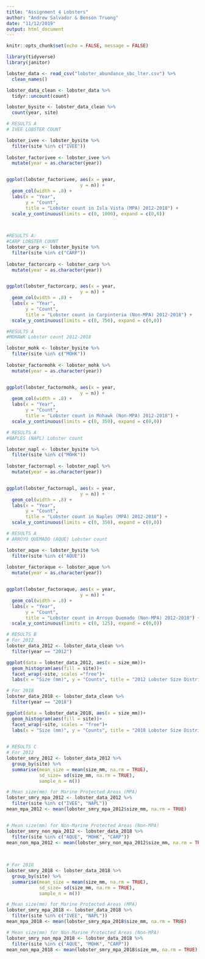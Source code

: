 ```yaml
---
title: "Assignment 4 Lobsters"
author: "Andrew Salvador & Benson Truong"
date: "11/12/2019"
output: html_document
---
```


```r
knitr::opts_chunk$set(echo = FALSE, message = FALSE)

```


```r
library(tidyverse)
library(janitor)
```


```r
lobster_data <- read_csv("lobster_abundance_sbc_lter.csv") %>% 
  clean_names() 

lobster_data_clean <- lobster_data %>% 
  tidyr::uncount(count)

lobster_bysite <- lobster_data_clean %>% 
  count(year, site)

```



```r
# RESULTS A
# IVEE LOBSTER COUNT

lobster_ivee <- lobster_bysite %>% 
  filter(site %in% c("IVEE"))
  
lobster_factorivee <- lobster_ivee %>% 
  mutate(year = as.character(year)) 


ggplot(lobster_factorivee, aes(x = year,
                           y = n)) +
  geom_col(width = .8) +
  labs(x = "Year",
       y = "Count",
       title = "Lobster count in Isla Vista (MPA) 2012-2018") +
  scale_y_continuous(limits = c(0, 1000), expand = c(0,0)) 
  



```

  
```r
#RESULTS A:
#CARP LOBSTER COUNT
lobster_carp <- lobster_bysite %>% 
  filter(site %in% c("CARP"))
  
lobster_factorcarp <- lobster_carp %>% 
  mutate(year = as.character(year)) 


ggplot(lobster_factorcarp, aes(x = year,
                           y = n)) +
  geom_col(width = .8) +
  labs(x = "Year",
       y = "Count",
       title = "Lobster count in Carpinteria (Non-MPA) 2012-2018") +
  scale_y_continuous(limits = c(0, 750), expand = c(0,0)) 

```


```r

#RESULTS A
#MOHAWK Lobster count 2012-2018

lobster_mohk <- lobster_bysite %>% 
  filter(site %in% c("MOHK"))
  
lobster_factormohk <- lobster_mohk %>% 
  mutate(year = as.character(year)) 


ggplot(lobster_factormohk, aes(x = year,
                           y = n)) +
  geom_col(width = .8) +
  labs(x = "Year",
       y = "Count",
       title = "Lobster count in Mohawk (Non-MPA) 2012-2018") +
  scale_y_continuous(limits = c(0, 350), expand = c(0,0)) 
```

```r
# RESULTS A
#NAPLES (NAPL) Lobster count

lobster_napl <- lobster_bysite %>% 
  filter(site %in% c("MOHK"))
  
lobster_factornapl <- lobster_napl %>% 
  mutate(year = as.character(year)) 


ggplot(lobster_factornapl, aes(x = year,
                           y = n)) +
  geom_col(width = .8) +
  labs(x = "Year",
       y = "Count",
       title = "Lobster count in Naples (MPA) 2012-2018") +
  scale_y_continuous(limits = c(0, 350), expand = c(0,0)) 
```


```r
# RESULTS A
# ARROYO QUEMADO (AQUE) Lobster count

lobster_aque <- lobster_bysite %>% 
  filter(site %in% c("AQUE"))
  
lobster_factoraque <- lobster_aque %>% 
  mutate(year = as.character(year)) 


ggplot(lobster_factoraque, aes(x = year,
                           y = n)) +
  geom_col(width = .8) +
  labs(x = "Year",
       y = "Count",
       title = "Lobster count in Arroyo Quemado (Non-MPA) 2012-2018") +
  scale_y_continuous(limits = c(0, 125), expand = c(0,0)) 
```
























































































































































```r
# RESULTS B
# For 2012
lobster_data_2012 <- lobster_data_clean %>% 
  filter(year == "2012")

ggplot(data = lobster_data_2012, aes(x = size_mm))+
  geom_histogram(aes(fill = site))+
  facet_wrap(~site, scales ="free")+
  labs(x = "Size (mm)", y = "Counts", title = "2012 Lobster Size Distribution")

# For 2018
lobster_data_2018 <- lobster_data_clean %>% 
  filter(year == "2018")

ggplot(data = lobster_data_2018, aes(x = size_mm))+
  geom_histogram(aes(fill = site))+
  facet_wrap(~site, scales = "free")+
  labs(x = "Size (mm)", y = "Counts", title = "2018 Lobster Size Distribution")
                
```

```r
# RESULTS C
# For 2012
lobster_smry_2012 <- lobster_data_2012 %>% 
  group_by(site) %>% 
  summarise(mean_size = mean(size_mm, na.rm = TRUE),
            sd_size= sd(size_mm, na.rm = TRUE),
            sample_n = n())

# Mean size(mm) for Marine Protected Areas (MPA)
lobster_smry_mpa_2012 <- lobster_data_2012 %>% 
  filter(site %in% c("IVEE", "NAPL")) 
mean_mpa_2012 <- mean(lobster_smry_mpa_2012$size_mm, na.rm = TRUE)


# Mean size(mm) for Non-Marine Protected Areas (Non-MPA)
lobster_smry_non_mpa_2012 <- lobster_data_2018 %>% 
  filter(site %in% c("AQUE", "MOHK", "CARP"))
mean_non_mpa_2012 <- mean(lobster_smry_non_mpa_2012$size_mm, na.rm = TRUE)
            
  

# For 2018
lobster_smry_2018 <- lobster_data_2018 %>% 
  group_by(site) %>% 
  summarise(mean_size = mean(size_mm, na.rm = TRUE),
            sd_size= sd(size_mm, na.rm = TRUE),
            sample_n = n())

# Mean size(mm) for Marine Protected Areas (MPA)
lobster_smry_mpa_2018 <- lobster_data_2018 %>% 
  filter(site %in% c("IVEE", "NAPL"))
mean_mpa_2018 <- mean(lobster_smry_mpa_2018$size_mm, na.rm = TRUE)

# Mean size(mm) for Non-Marine Protected Areas (Non-MPA)
lobster_smry_non_mpa_2018 <- lobster_data_2018 %>% 
  filter(site %in% c("AQUE", "MOHK", "CARP"))
mean_non_mpa_2018 <- mean(lobster_smry_mpa_2018$size_mm, na.rm = TRUE)
  

  
```

